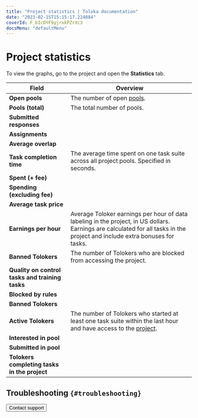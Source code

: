 ```yaml
---
title: "Project statistics | Toloka documentation"
date: "2023-02-15T15:15:17.224884"
coverId: F_bIcOYF9yjrxkPZrXc3
docsMenu: "defaultMenu"
---
```



# Project statistics

To view the graphs, go to the project and open the **Statistics** tab.

Field  | Overview
----- | -----
**Open pools** | The number of open [pools](/docs/glossary#pool).
**Pools (total)** | The total number of pools.
**Submitted responses** | <ProjectStatisticTable1/>
**Assignments** | <ProjectStatisticTable2/>
**Average overlap** | <ProjectStatisticTable3/>
**Task completion time** | The average time spent on one task suite across all project pools. Specified in seconds.
**Spent (+ fee)** | <ProjectStatisticTable4/>
**Spending (excluding fee)** | <ProjectStatisticTable5/>
**Average task price** | <ProjectStatisticTable6/>
**Earnings per hour** | Average Toloker earnings per hour of data labeling in the project, in US dollars. Earnings are calculated for all tasks in the project and include extra bonuses for tasks.
**Banned Tolokers** | The number of Tolokers who are blocked from accessing the project.
**Quality on control tasks and training tasks** | <ProjectStatisticTable7/>
**Blocked by rules** | <ProjectStatisticTable8/>
**Banned Tolokers** | <ProjectStatisticTable9/>
**Active Tolokers** | The number of Tolokers who started at least one task suite within the last hour and have access to the [project](/docs/glossary#project).
**Interested in pool** | <ProjectStatisticTable10/>
**Submitted in pool** | <ProjectStatisticTable11/>
**Tolokers completing tasks in the project** | <ProjectStatisticTable12/>

## Troubleshooting `{#troubleshooting}`

<FaqQualityStat/>

<Button themeColor="light" view="default" size="l" type="link" url="/docs/guide/troubleshooting/support?form-source=guide-project-statistic">Contact support</Button>
